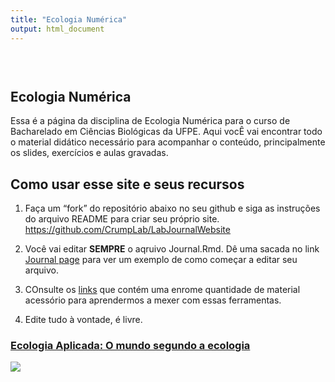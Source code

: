 ```yaml
---
title: "Ecologia Numérica"
output: html_document
---
```


<style type="text/css">
.title {
  display: none;
}

#getting-started img {
  margin-right: 10px;
}

</style>

<div class="row" style="padding-top: 30px;">
<div class="col-sm-6">

# **Ecologia Numérica**

Essa é a página da disciplina de Ecologia Numérica para o curso de Bacharelado em Ciências Biológicas da UFPE. Aqui vocÊ vai encontrar todo o material didático necessário para acompanhar o conteúdo, principalmente os slides, exercícios e aulas gravadas.

## Como usar esse site e seus recursos

1. Faça um "fork" do repositório abaixo no seu github e siga as instruções do arquivo README para criar seu próprio site. [https://github.com/CrumpLab/LabJournalWebsite](https://github.com/CrumpLab/LabJournalWebsite)

2. Você vai editar **SEMPRE** o aqruivo Journal.Rmd. Dê uma sacada no link [Journal page](https://crumplab.github.io/LabJournalWebsite/Journal.html) para ver um exemplo de como começar a editar seu arquivo.

3. COnsulte os [links](https://crumplab.github.io/LabJournalWebsite/Links.html) que contém uma enrome quantidade de material acessório para aprendermos a mexer com essas ferramentas.

4. Edite tudo à vontade, é livre.


</div>
<div class="col-sm-6">

### [Ecologia Aplicada: O mundo segundo a ecologia](https://ecoaplic.org)

<a href = "https://ecoaplic.org">
![](images/r-pca-heart_400.jpg)
</a>
</div>
